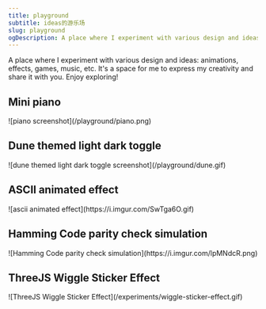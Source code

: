 ```yaml
---
title: playground
subtitle: ideas的游乐场
slug: playground
ogDescription: A place where I experiment with various design and ideas - animations, effects, games, music, etc. It's a space for me to express my creativity and share it with you. Enjoy exploring!
---
```


A place where I experiment with various design and ideas: animations, effects, games, music, etc. It's a space for me to express my creativity and share it with you. Enjoy exploring!

## Mini piano

<Link href='/experiments/piano'>
  ![piano screenshot](/playground/piano.png)
</Link>
<ExternalActionButtonLink
  href='/experiments/piano'
  title='play the mini piano'
/>

## Dune themed light dark toggle

<Link href='/experiments/dune-themed-light-dark-toggle'>
  ![dune themed light dark toggle screenshot](/playground/dune.gif)
</Link>
<ExternalActionButtonLink
  href='/experiments/dune-themed-light-dark-toggle'
  title='try the toggle'
/>

## ASCII animated effect

<Link href='/experiments/ascii-animated-effect'>
  ![ascii animated effect](https://i.imgur.com/SwTga6O.gif)
</Link>
<ExternalActionButtonLink
  href='/experiments/ascii-animated-effect'
  title='take a closer look'
/>

## Hamming Code parity check simulation

<Link href='https://c47lfn.csb.app/' target='_blank'>
  ![Hamming Code parity check simulation](https://i.imgur.com/lpMNdcR.png)
</Link>
<ExternalActionButtonLink
  href='https://c47lfn.csb.app/'
  title='take a closer look'
/>

## ThreeJS Wiggle Sticker Effect

<Link href='/experiments/wiggle-sticker-effect'>
  ![ThreeJS Wiggle Sticker Effect](/experiments/wiggle-sticker-effect.gif)
</Link>
<ExternalActionButtonLink
  href='/experiments/wiggle-sticker-effect'
  title='take a closer look'
/>
